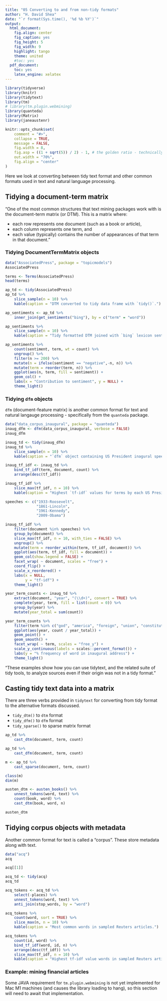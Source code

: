 ```yaml
---
title: "05 Converting to and from non-tidy formats"
author: "H. David Shea"
date: "`r format(Sys.time(), '%d %b %Y')`"
output:
  html_document:
    fig.align: center
    fig_caption: yes
    fig_height: 5
    fig_width: 9
    highlight: tango
    theme: united
    #toc: yes
  pdf_document:
    toc: yes
    latex_engine: xelatex
---
```


```r
library(tidyverse)
library(knitr)
library(tidytext)
library(tm)
# library(tm.plugin.webmining)
library(quanteda)
library(Matrix)
library(janeaustenr)

knitr::opts_chunk$set(
    comment = "#>", 
    collapse = TRUE, 
    message = FALSE,
    fig.width = 8,
    fig.asp = ((1 + sqrt(5)) / 2) - 1, # the golden ratio - technically, the b proportion of a+b when a is 1
    out.width = "70%",
    fig.align = "center"
)
```

Here we look at converting between tidy text format and other common formats used in text and natural language processing.

## Tidying a document-term matrix

"One of the most common structures that text mining packages work with is the document-term matrix (or DTM). This is a matrix where:

* each row represents one document (such as a book or article),
* each column represents one term, and
* each value (typically) contains the number of appearances of that term in that document."

### Tidying DocumentTermMatrix objects

```r
data("AssociatedPress", package = "topicmodels")
AssociatedPress

terms <- Terms(AssociatedPress)
head(terms)

ap_td <- tidy(AssociatedPress)
ap_td %>%
    slice_sample(n = 10) %>%
    kable(caption = "DTM converted to tidy data frame with `tidy()`.")

ap_sentiments <- ap_td %>%
    inner_join(get_sentiments("bing"), by = c("term" = "word"))

ap_sentiments %>%
    slice_sample(n = 10) %>%
    kable(caption = "Tidy formatted DTM joined with `bing` lexicon sentiment data")

ap_sentiments %>%
    count(sentiment, term, wt = count) %>%
    ungroup() %>%
    filter(n >= 200) %>%
    mutate(n = ifelse(sentiment == "negative",-n, n)) %>%
    mutate(term = reorder(term, n)) %>%
    ggplot(aes(n, term, fill = sentiment)) +
    geom_col() +
    labs(x = "Contribution to sentiment", y = NULL) +
    theme_light()
```

### Tidying `dfm` objects

`dfm` (document-feature matrix) is another common format for text and natural langauge processing - specifically from the `quanteda` package.

```r
data("data_corpus_inaugural", package = "quanteda")
inaug_dfm <- dfm(data_corpus_inaugural, verbose = FALSE)
inaug_dfm

inaug_td <- tidy(inaug_dfm)
inaug_td %>%
    slice_sample(n = 10) %>%
    kable(caption = "`dfm` object containing US President inagural speechees converted to tidy format with `tidy()`.")

inaug_tf_idf <- inaug_td %>%
    bind_tf_idf(term, document, count) %>%
    arrange(desc(tf_idf))

inaug_tf_idf %>%
    slice_max(tf_idf, n = 10) %>%
    kable(caption = "Highest `tf-idf` values for terms by each US Presidential inauguration speech.")
```

```r
speeches <- c("1933-Roosevelt",
              "1861-Lincoln",
              "1961-Kennedy",
              "2009-Obama")

inaug_tf_idf %>%
    filter(document %in% speeches) %>%
    group_by(document) %>%
    slice_max(tf_idf, n = 10, with_ties = FALSE) %>%
    ungroup() %>%
    mutate(term = reorder_within(term, tf_idf, document)) %>%
    ggplot(aes(term, tf_idf, fill = document)) +
    geom_col(show.legend = FALSE) +
    facet_wrap( ~ document, scales = "free") +
    coord_flip() +
    scale_x_reordered() +
    labs(x = NULL,
         y = "tf-idf") +
    theme_light()
```

```r
year_term_counts <- inaug_td %>%
    extract(document, "year", "(\\d+)", convert = TRUE) %>%
    complete(year, term, fill = list(count = 0)) %>%
    group_by(year) %>%
    mutate(year_total = sum(count))

year_term_counts %>%
    filter(term %in% c("god", "america", "foreign", "union", "constitution", "freedom")) %>%
    ggplot(aes(year, count / year_total)) +
    geom_point() +
    geom_smooth() +
    facet_wrap( ~ term, scales = "free_y") +
    scale_y_continuous(labels = scales::percent_format()) +
    labs(y = "% frequency of word in inaugural address") +
    theme_light()
```

"These examples show how you can use tidytext, and the related suite of tidy tools, to analyze sources even if their origin was not in a tidy format."

## Casting tidy text data into a matrix

There are three verbs provided in `tidytext` for converting from tidy format to the alternative formats discussed.

* `tidy_dtm()` to `dtm` format
* `tidy_dfm()` to `dfm` format
* `tidy_sparse()` to sparse matrix format

```r
ap_td %>%
    cast_dtm(document, term, count)

ap_td %>%
    cast_dfm(document, term, count)

m <- ap_td %>%
    cast_sparse(document, term, count)

class(m)
dim(m)

austen_dtm <- austen_books() %>%
    unnest_tokens(word, text) %>%
    count(book, word) %>%
    cast_dtm(book, word, n)

austen_dtm
```

## Tidying corpus objects with metadata

Another common format for text is called a "corpus".  These store metadata along with text.  

```r
data("acq")
acq

acq[[1]]

acq_td <- tidy(acq)
acq_td

acq_tokens <- acq_td %>%
    select(-places) %>%
    unnest_tokens(word, text) %>%
    anti_join(stop_words, by = "word")

acq_tokens %>%
    count(word, sort = TRUE) %>%
    slice_max(n, n = 10) %>%
    kable(caption = "Most common words in sampled Reuters articles.")

acq_tokens %>%
    count(id, word) %>%
    bind_tf_idf(word, id, n) %>%
    arrange(desc(tf_idf)) %>%
    slice_max(tf_idf, n = 10) %>%
    kable(caption = "Highest tf-idf value words in sampled Reuters articles.")
```

### Example: mining financial articles

Some JAVA requirement for `tm.plugin.webmining` is not yet implemented for Mac M1 machines (and causes the library loading to hang), so this section will need to await that implementation.

```r
```
